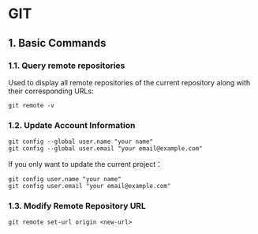 
# GIT

## 1. Basic Commands
### 1.1. Query remote repositories

Used to display all remote repositories of the current repository along with their corresponding URLs:
```shell
git remote -v
```

### 1.2. Update Account Information

```shell
git config --global user.name "your name"
git config --global user.email "your email@example.com"
```

If you only want to update the current project：

```shell
git config user.name "your name"
git config user.email "your email@example.com"
```

### 1.3. Modify Remote Repository URL

```shell
git remote set-url origin <new-url>
```

